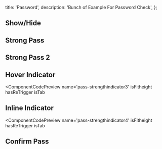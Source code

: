   title: 'Password',
  description: 'Bunch of Example For Password Check',
};

## Show/Hide

<ComponentCodePreview name='showhide-pass' isFitheight hasReTrigger />

## Strong Pass

<ComponentCodePreview name='pass-strengthindicator' isFitheight hasReTrigger />

## Strong Pass 2

<ComponentCodePreview name='pass-strengthindicator2' isFitheight hasReTrigger />

## Hover Indicator

<ComponentCodePreview
  name='pass-strengthindicator3'
  isFitheight
  hasReTrigger
  isTab
>
  <TabCodePreview name='pass-strengthindicator3'></TabCodePreview>
</ComponentCodePreview>

## Inline Indicator

<ComponentCodePreview
  name='pass-strengthindicator4'
  isFitheight
  hasReTrigger
  isTab
>
  <TabCodePreview name='pass-strengthindicator4'></TabCodePreview>
</ComponentCodePreview>

## Confirm Pass

<ComponentCodePreview name='confirm-pass-check' isFitheight hasReTrigger isTab>
  <TabCodePreview name='confirm-pass-check'></TabCodePreview>
</ComponentCodePreview>
